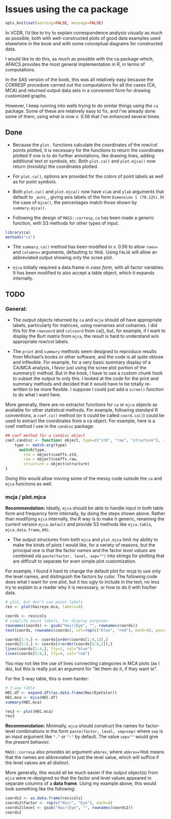 Issues using the ca package
========================================================

```r
opts_knit$set(warning=FALSE, message=FALSE)
```
In VCDR, I'd like to try to explain correspondence analysis
visually as much as possible, both with well-constructed
plots of good data examples used elsewhere in the book
and with some conceptual diagrams for constructed data.

I would like to do this, as much as possible with the ca
package which, AFAICS provides the most general implementation
in R, in terms of computations.

In the SAS version of the book, this was all relatively 
easy because the CORRESP procedure carried out the
computations for all the cases (CA, MCA) and returned
output data sets in a convenient form for drawing customized
graphs.

However, I keep running into walls trying to do similar things
using the `ca` package.  Some of these are relatively easy
to fix, and I've already done some of them, using what is
now v. 0.56 that I've enhanced several times.

Done
----

* Because the `plot.` functions calculate the coordinates of the row/col points plotted, it  is necessary for the functions to return the coordinates plotted if one is to do further annotations, like drawing lines, adding additional text or symbols, etc.  Both
`plot.ca()` and `plot.mjca()` now return (invisibly) the coordinates plotted.

* For `plot.ca()`, options are provided for the colors of point labels as well as for point symbols.

* Both `plot.ca()` and `plot.mjca()` now have `xlab` and `ylab` arguments that default to `_auto_`, giving axis labels of
the form `Dimension 1 (78.12%)`.  In the case of `mjca()`, the percentages match those shown by `summary.mjca()`.

* Following the design of `MASS::corresp`, `ca` has been made a generic function, with S3 methods for other types of input.  
```r
library(ca)
methods("ca")
```

* The `summary.ca()` method has been modified in v. 0.56 to allow `rows=` and `columns=` arguments, defaulting to `TRUE`.
Using `FALSE` will allow an abbreviated output showing only the scree plot.


* `mjca` initially required a data.frame in _case form_, with all factor variables. It has been modified to also accept a table object,
which it expands internally.

TODO
----

### General:

* The output objects returned by `ca` and `mcja` should _all_ have
appropriate labels, particularly for matrices, using rownames and colnames.  I did this for the `rowcoord` and `colcoord` from ca(), but, for example, if I want to display the Burt matrix from `mjca`, the result is hard to understand w/o appropriate row/col labels.

* The `print` and `summary` methods seem designed to reproduce results from Michael's books or other software, and the code is all quite obtuse and inflexible.  For example, for a very basic summary display of a CA/MCA analysis, I favor just using the scree plot portion of the summary() method.  But in the book, I have to use a custom chunk hook to subset the output to only this.  I looked at the code for the print and summary methods and decided that it would have to be totally re-written to be
more flexible.  I suppose I could just add a `scree()` function to do what I want here.

More generally, there are no extractor functions for `ca` or `mjca`
objects as available for other statistical methods.  For example, following standard R conventions,
a `coef.ca()` method (or it could be called `coord.ca()`) could be used to extract the coordinates
from a ca object.  For example, here is a coef method I use in the `candisc` package:

```r
## coef method for a candisc object 
coef.candisc <- function( object, type=c("std", "raw", "structure"), ...) {
    type <- match.arg(type)
	  switch(type,
	  	std = object$coeffs.std,
	  	raw = object$coeffs.raw,
	  	structure = object$structure)
}
```
Doing this would allow moving some of the messy code outside the `ca` and `mjca` functions
as well. 


### mcja / plot.mjca


__Recommendation:__ Ideally, `mjca` should be able to handle input in
both table form and frequency form internally, by doing the steps shown above.  Rather than modifying
`mjca` internally, the R way is to make it generic, renaming the current version `mjca.default`
and provide S3 methods like `mjca.table`, `mjca.data.frame`, etc.

* The output structures from both `mjca` and `plot.mjca` limit my ability to make the kinds of plots I would like, for a variety of reasons, but the principal one is that the factor _names_ and the factor _level values_ are combined via `paste(factor, level, sep="")` into strings for plotting that are difficult to separate for even simple plot customization.

For example, I found it hard to change the default plot for mcja to
use only the level names, and distinguish the factors by color.
The following code does what I want for one plot, but it too ugly
to include in the text, no less try to explain to a reader why it
is necessary, or how to do it with his/her data.

```r
# plot, but don't use point labels
res <- plot(haireye.mca, labels=0)

coords <- res$cols
# simplify point labels, for display purposes
rownames(coords) <- gsub("Hair|Eye", "", rownames(coords))
text(coords, rownames(coords), col=rep(c("blue", "red"), each=4), pos=3)

coords[1:4,] <- coords[order(coords[1:4,1]),] 
coords[5:8,] <- coords[4+order(coords[5:8,1]),]
lines(coords[1:4,], lty=1, col="blue")
lines(coords[5:8,], lty=4, col="red")
```
You may not like the use of lines connecting categories in MCA plots (as I do), but this is really
just an argument for "let them do it, if they want to".

For the 3-way table, this is even harder:
```r
# 3-way table
HEC.df <- expand.dft(as.data.frame(HairEyeColor))
HEC.mca <- mjca(HEC.df)
summary(HEC.mca)

res3 <- plot(HEC.mca)
res3
```

__Recommendation:__ Minimally, `mjca` should construct the names for factor-level combinations in the form `paste(factor, level, sep=sep)` where `sep` is an input argument like `"."` or `":"` by default. The value `sep=""` would give the present behavior.

`MASS::corresp` also provides an argument `abbrev`, where `abbrev=TRUE` means that the names are abbreviated to just the level value, which will suffice if the level values are all distinct.

More generally, this would all be much easier if the output object(s) from `mjca` were re-designed
so that the factor and level values appeared in separate columns of a __data frame__.  Using my example above, this would look something like the following:
```r
coords2 <- as.data.frame(res$cols)
coords2$factor <- rep(c("Hair", "Eye"), each=4)
coords2$level <- gsub("Hair|Eye", "", rownames(coords2))
coords2
```


